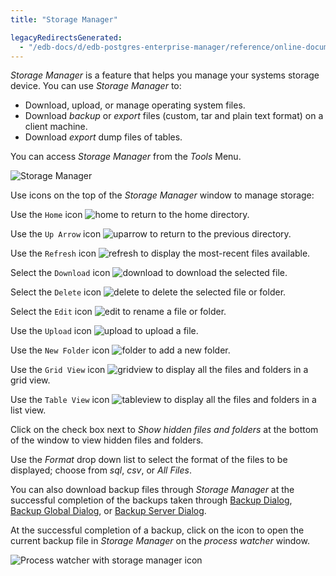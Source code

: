 ```yaml
---
title: "Storage Manager"

legacyRedirectsGenerated:
  - "/edb-docs/d/edb-postgres-enterprise-manager/reference/online-documentation/8.0/storage_manager.html"
---
```


<div id="storage_manager" class="registered_link"></div>

*Storage Manager* is a feature that helps you manage your systems storage device. You can use *Storage Manager* to:

-   Download, upload, or manage operating system files.
-   Download *backup* or *export* files (custom, tar and plain text format) on a client machine.
-   Download *export* dump files of tables.

You can access *Storage Manager* from the *Tools* Menu.

<img src="../images/storage_manager.png" class="align-center" alt="Storage Manager" />

Use icons on the top of the *Storage Manager* window to manage storage:

Use the `Home` icon ![home](../images/home.png) to return to the home directory.

Use the `Up Arrow` icon ![uparrow](../images/uparrow.png) to return to the previous directory.

Use the `Refresh` icon ![refresh](../images/refresh.png) to display the most-recent files available.

Select the `Download` icon ![download](../images/download.png) to download the selected file.

Select the `Delete` icon ![delete](../images/delete.png) to delete the selected file or folder.

Select the `Edit` icon ![edit](../images/edit.png) to rename a file or folder.

Use the `Upload` icon ![upload](../images/upload.png) to upload a file.

Use the `New Folder` icon ![folder](../images/folder.png) to add a new folder.

Use the `Grid View` icon ![gridview](../images/gridview.png) to display all the files and folders in a grid view.

Use the `Table View` icon ![tableview](../images/tableview.png) to display all the files and folders in a list view.

Click on the check box next to *Show hidden files and folders* at the bottom of the window to view hidden files and folders.

Use the *Format* drop down list to select the format of the files to be displayed; choose from *sql*, *csv*, or *All Files*.

You can also download backup files through *Storage Manager* at the successful completion of the backups taken through [Backup Dialog](06_backup_dialog/#backup_dialog), [Backup Global Dialog](07_backup_globals_dialog/#backup_globals_dialog), or [Backup Server Dialog](08_backup_server_dialog/#backup_server_dialog).

At the successful completion of a backup, click on the icon to open the current backup file in *Storage Manager* on the *process watcher* window.

<img src="../images/process_watcher_storage_manager.png" class="align-center" alt="Process watcher with storage manager icon" />
